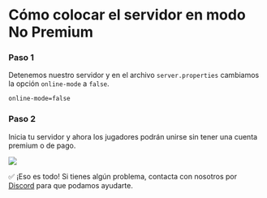 # Cómo colocar el servidor en modo No Premium


<Steps>

### Paso 1

Detenemos nuestro servidor y en el archivo `server.properties` cambiamos la opción `online-mode` a `false`.

```properties filename="server.properties" copy=true
online-mode=false
```

### Paso 2
Inicia tu servidor y ahora los jugadores podrán unirse sin tener una cuenta premium o de pago.

![](https://i.imgur.com/DUdzXoD.png)

</Steps>

✅ ¡Eso es todo! Si tienes algún problema, contacta con nosotros por [Discord](https://discord.vexyhost.com/) para que podamos ayudarte.